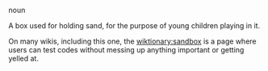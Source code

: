 noun

A box used for holding sand, for the purpose of young children playing in it. 

On many wikis, including this one, the [[sandbox|wiktionary:sandbox]] is a page where users can test codes without messing up anything important or getting yelled at.